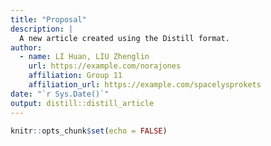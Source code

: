 ```yaml
---
title: "Proposal"
description: |
  A new article created using the Distill format.
author:
  - name: LI Huan, LIU Zhenglin
    url: https://example.com/norajones
    affiliation: Group 11
    affiliation_url: https://example.com/spacelysprokets
date: "`r Sys.Date()`"
output: distill::distill_article
---
```


```r
knitr::opts_chunk$set(echo = FALSE)
```






